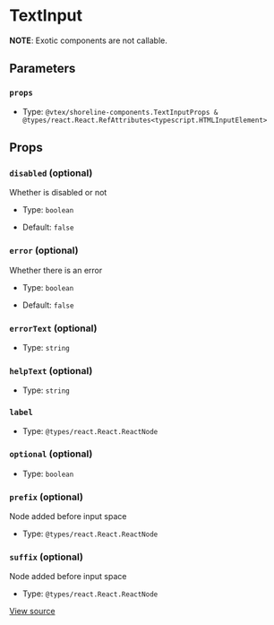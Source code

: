# TextInput

**NOTE**: Exotic components are not callable.

## Parameters

### `props`

- Type: `@vtex/shoreline-components.TextInputProps & @types/react.React.RefAttributes<typescript.HTMLInputElement>`

## Props

### `disabled` (optional)

Whether is disabled or not

- Type: `boolean`

- Default: `false`

### `error` (optional)

Whether there is an error

- Type: `boolean`

- Default: `false`

### `errorText` (optional)

- Type: `string`

### `helpText` (optional)

- Type: `string`

### `label`

- Type: `@types/react.React.ReactNode`

### `optional` (optional)

- Type: `boolean`

### `prefix` (optional)

Node added before input space

- Type: `@types/react.React.ReactNode`

### `suffix` (optional)

Node added before input space

- Type: `@types/react.React.ReactNode`

[View source](https://github.com/vtex/shoreline/blob/471a221f9/packages/components/src/text-input/text-input.tsx#L7)
